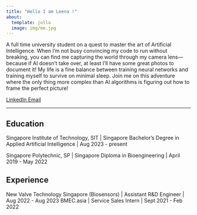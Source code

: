 ```yaml
---
title: "Hello I am Leena !"
about:
  template: jolla
  image: img/me.jpg
---
```


A full time university student on a quest to master the art of Artificial Intelligence. When I'm not busy convincing my code to run without breaking, you can find me capturing the world through my camera lens—because if AI doesn't take over, at least I'll have some great photos to document it! My life is a fine balance between training neural networks and training myself to survive on minimal sleep. Join me on this adventure where the only thing more complex than AI algorithms is figuring out how to frame the perfect picture!

<div class="social-links">
  <a href="https://www.linkedin.com/in/leenaswq/" class="btn btn-outline-dark btn-sm" role="button" target="_blank" rel="noopener noreferrer">
    <i class="fab fa-linkedin"></i> LinkedIn
  </a>
  <a href="mailto:leenaswq@gmail.com" class="btn btn-outline-dark btn-sm" role="button">
    <i class="fas fa-envelope"></i> Email
  </a>
</div>

<hr>

## Education

Singapore Institute of Technology, SIT | Singapore
Bachelor's Degree in Applied Artificial Intelligence | Aug 2023 - present

Singapore Polytechnic, SP | Singapore
Diploma in Bioengineering | April 2019 - May 2022

## Experience 

New Valve Technology Singapore (Biosensors) | Assistant R&D Engineer | Aug 2022 - Aug 2023
BMEC.asia | Service Sales Intern | Sept 2021 - Feb 2022


